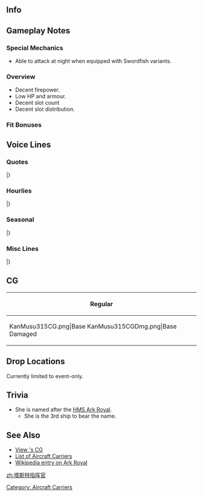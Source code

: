 ==Info==
{{KanmusuInfo|ID=315}}
{{KanmusuInfo|ID=315a}}

==Gameplay Notes==
===Special Mechanics===
* Able to attack at night when equipped with Swordfish variants.

===Overview===
* Decent firepower.
* Low HP and armour.
* Decent slot count
* Decent slot distribution.

===Fit Bonuses===
{{:{{BASEPAGENAME}}/Equipment Bonuses}}
{{clear}}

==Voice Lines==
===Quotes===
{{ShipquoteHeader}}
{{ShipquoteKai
|scenario = Introduction
|origin = 私はHer Majesty's ship, Ark Royal. Admiral、あなたが？よろしく。
|translation = I'm Her Majesty's ship, Ark Royal. Are you the Admiral? Take care of me.
|audio = ArkRoyal-Intro.mp3
}}
{{ShipquoteKai
|scenario = Introduction
|kai = yes
|origin = Her Majesty'sそして、your ship, Ark Royal. 出撃準備をとど載っている。Admiral、今日も、よろしく。
|translation = I'm Her Majesty's and your ship, Ark Royal. Sortie preparations are done. Take care of me today too, Admiral.
|audio = ArkRoyalKai-Intro.mp3
}}
{{ShipquoteKai
|scenario = Library
|origin = Her Majesty's ship, Ark Royal. 本格的な艦隊型航空母艦として就役。
大西洋や地中海まで、数々の作戦は参加した。あの戦艦Bismarck追撃戦では、この必殺のSwordfishははなったな。
U-boatか？あれは危険だ。水面下の敵は気をつける。
|translation = Her Majesty's ship, Ark Royal. I was commissioned as a full fleet carrier.
I participated in many operations in the Atlantic and Mediterranean. It was these deadly Swordfish that ended the pursuit of that battleship Bismarck.<ref>It was Swordfish bombers from the Ark Royal that took out the Bismarck's rudder during the [https://en.wikipedia.org/wiki/Last_battle_of_the_battleship_Bismarck pursuit] that allowed the rest of the Royal Navy to catch up and corner the Bismarck.</ref>
U-boats? They're dangerous. You need to be careful of underwater enemies.<ref>She was sunk by [https://en.wikipedia.org/wiki/German_submarine_U-81_(1941) U-81] while returning to Gibraltar in 1941.</ref>
|audio = ArkRoyal-Library.mp3
}}
{{ShipquoteKai
|scenario = Secretary 1
|origin = Her Majesty's ship, Ark Royal. ここに。
|translation = Her Majesty's ship, Ark Royal, is here.
|audio = ArkRoyal-Sec1.mp3
}}
{{ShipquoteKai
|scenario = Secretary 2
|origin = Are you alright?
|translation = Are you alright?
|audio = ArkRoyal-Sec2.mp3
}}
{{ShipquoteKai
|scenario = Secretary 3
|origin = Not so bad.でも、Admiral、少し躾がいるみたいね。そこに座って。そう。Swordfish、発艦始め！
|translation = That's not so bad. But you need a little discipline, Admiral. Go sit over there. Right there. Swordfish, begin takeoff!
|audio = ArkRoyal-Sec3.mp3
}}
{{ShipquoteKai
|scenario = Secretary Idle
|origin = ああ、そうだ！旧式かどうか問題ではない。敵の戦闘機さいいなければ、我がSwordfishは十分な働きお示すだろう。性能ではないのだ、戦場と戦い方だ。Admiral?・・・あ、聞いてないか？
|translation = Ah, that's right! It's not a problem if they're outdated. If there are no enemy fighters, my Swordfish are good enough for the job. It's not performance that matters, but the results on the battlefield. Admiral? ...Ah, he's not listening huh?<ref>The [https://en.wikipedia.org/wiki/Fairey_Swordfish Fairey Swordfish] she carried were slow and outdated by World War 2 standards. But were still fairly effective if they didn't encounter enemy air cover.</ref>
|audio = ArkRoyal-SecIdle.mp3
}}
{{ShipquoteKai
|scenario = Secretary (Married)
|origin = Admiral、疲れているのか？私は紅茶を入れよ。待っていて。薫り高いEarl Greyにしよう。ほら、休んでいって。持っていくから、待っていて。
|translation = Are you tired, Admiral? I'll go get some black tea. Wait a moment. I'll get some very fragrant Earl Grey. Go on, get some rest. I'll bring it over so please wait.
|audio = ArkRoyal-SecMarried.mp3
}}
{{ShipquoteKai
|scenario = Wedding
|origin = Admiral、どうした？頬が少し上気しているようだ。体温も高い。風邪か？休むといい。・・・あ、これを、私に？わかった、後で開けよ。まずはしっかり体を休めることだ。さぁ。
|translation = What's wrong, Admiral? Your cheeks are a bit flushed. You're running a temperature too. Do you have a cold? You best get some rest. ...Ah, this is for me? Understood, I'll open it later. First, you need to get lots of rest. Go on.
|audio = ArkRoyal-Wedding.mp3
}}
{{ShipquoteKai
|scenario = Player's Score
|origin = Information? I see. これね？
|translation = Information? I see. You mean this?
|audio = ArkRoyal-PlayerScore.mp3
}}
{{ShipquoteKai
|scenario = Joining the Fleet
|origin = Her Majesty's ship, Ark Royal、抜錨！
|translation = Her Majesty's ship, Ark Royal, setting sail!
|audio = ArkRoyal-JoinFleet.mp3
}}
{{ShipquoteKai
|scenario = Equipment 1
|origin = Your kindness is much appreciated.
|translation = Your kindness is much appreciated.
|audio = ArkRoyal-Equip1.mp3
}}
{{ShipquoteKai
|scenario = Equipment 2
|origin = Japanese navy airplane? ほぉ、なるほど。
|translation = Japanese navy airplane? Hmmm, I see.
|audio = ArkRoyal-Equip2.mp3
}}
{{ShipquoteKai
|scenario = Equipment 3
|origin = There is no one here.
|translation = There is no one here.
|audio = ArkRoyal-Equip3.mp3
}}
{{ShipquoteKai
|scenario = Supply
|origin = Thank you very much indeed. よし。
|translation = Thank you very much indeed. Alright.
|audio = ArkRoyal-Supply.mp3
}}
{{ShipquoteKai
|scenario = Docking (Minor Damage)
|origin = I will have a shower, sorry.
|translation = I will have a shower, sorry.
|audio = ArkRoyal-DockMinor.mp3
}}
{{ShipquoteKai
|scenario = Docking (Major Damage)
|origin = Sorry, Admiral。少し時間はかかる。Shambles today.
|translation = Sorry, Admiral. This will take some time. I'm in shambles today.
|audio = ArkRoyal-DockMajor.mp3
}}
{{ShipquoteKai
|scenario = Construction
|origin = 新しい船・・・か。どれ。
|translation = A new ship... huh. Let me have a look.
|audio = ArkRoyal-Construction.mp3
}}
{{ShipquoteKai
|scenario = Returning from Sortie
|origin = Operation has been completed.
|translation = Operation has been completed.
|audio = ArkRoyal-SortieReturn.mp3
}}
{{ShipquoteKai
|scenario = Starting a Sortie
|origin = 私は出る。Force H, Ark Royal、出撃！
|translation = I'm heading out. Force H, Ark Royal, sortie!<ref>[https://en.wikipedia.org/wiki/Force_H Force H] was the Royal Navy formation tasked with maintaining naval power in the Mediterrenean.</ref>
|audio = ArkRoyal-Sortie.mp3
}}
{{ShipquoteKai
|scenario = Starting a Sortie
|kai = yes
|origin = 私が出る。Force H、機動部隊機関、Ark Royal. 出撃する！
|translation = I'm heading out. Force H and carrier task force flagship, Ark Royal. Sortieing!<ref>"Kidou Butai" literally means 'mobile force' but the IJN used the term to refer to their carrier task forces.</ref>
|audio = ArkRoyalKai-Sortie.mp3
}}
{{ShipquoteKai
|scenario = Starting a Battle
|origin = Ark Royal攻撃隊、発艦始めなさい！
|translation = Ark Royal attack corps, begin takeoff!
|audio = ArkRoyal-BattleStart.mp3
}}
{{ShipquoteKai
|scenario = Starting a Battle
|kai = yes
|origin = 見つけたぞ！に画賛！Ark Royal攻撃隊、発艦始め！
|translation = We've found them! They won't get away! Ark Royal attack corps, begin takeoff!
|audio = ArkRoyalKai-BattleStart.mp3
}}
{{ShipquoteKai
|scenario = Attack
|origin = さぁ、行きなさい！
|translation = Now, go!
|audio = ArkRoyal-Attack.mp3
}}
{{ShipquoteKai
|scenario = Air Battle
|origin = Swordfish, shoot!
|translation = Swordfish, shoot!
|audio = ArkRoyal-AirBattle.mp3
}}
{{ShipquoteKai
|scenario = Night Battle
|origin = 夜・・・やってみるか。
|translation = Night... I'll give it a shot.
|audio = ArkRoyal-NightBattle.mp3
}}
{{ShipquoteKai
|scenario = MVP
|origin = 私が？・・・そう、頂いておこう。この栄誉我が女王陛下に。
|translation = Me? ...I see, I accept. In honour of Her Majesty the Queen.
|audio = ArkRoyal-MVP.mp3
}}
{{ShipquoteKai
|scenario = Minor Damage 1
|origin = はぅ！
|translation = Hah!
|audio = ArkRoyal-MinorDamage1.mp3
}}
{{ShipquoteKai
|scenario = Minor Damage 2
|origin = はぅぐ！この！
|translation = Hurgh! You!
|audio = ArkRoyal-MinorDamage2.mp3
}}
{{ShipquoteKai
|scenario = Major Damage
|origin = What? Torpedo? ...U-boat? 私はもう、沈まない！
|translation = What? A torpedo? ...A U-boat? I won't sink again!
|audio = ArkRoyal-MajorDamage.mp3
}}
{{ShipquoteKai
|scenario = Sunk
|origin = そう・・・また、沈むというの・・・それも・・・仕方ないか・・・Admiral... Bye...
|translation = I see... I'm sinking again... I guess... that's just how it goes... Admiral... Bye...
|audio = ArkRoyal-Sunk.mp3
}}
|} <references/>

{{clear}}

===Hourlies===
{{ShipquoteHeader | type = hourly}}
{{ShipquoteKai
|scenario = 00:00 
|origin = Admiral. そうだ、今日は私が担当しよう。ん、なんだ？まさか、不服なのか？
|translation = Admiral. That's right, I'll be in charge today. Hmm, what is it? It can't be that you're not happy with that?
|audio = ArkRoyalKai-0000.mp3
}}
{{ShipquoteKai
|scenario = 01:00 
|origin = It’s 1. なに？
|translation = It’s 1. What? 
|audio = ArkRoyalKai-0100.mp3
}}
{{ShipquoteKai
|scenario = 02:00 
|origin = It’s 2. What?まさか、なにか不服あるのか？
|translation = It's 2. What? You couldn't be unhappy about something?
|audio = ArkRoyalKai-0200.mp3
}}
{{ShipquoteKai
|scenario = 03:00 
|origin = It’s 3. そうか、ならいいんだ。Sorry。疑って悪かった、Admiral。そうか・・・
|translation = It's 3. I see, that's fine then. Sorry. I'm sorry I doubted you, Admiral. So that was it...
|audio = ArkRoyalKai-0300.mp3
}}
{{ShipquoteKai
|scenario = 04:00 
|origin = It's 4. もうすぐ朝か。紅茶を入れよう。Darjeelingでいいか？よし。
|translation = It's 4. Almost morning huh. I'll get some black tea. Are you fine with Darjeeling? Alright.
|audio = ArkRoyalKai-0400.mp3
}}
{{ShipquoteKai
|scenario = 05:00 
|origin = おはよう、Admiral. It's 5. 朝は好きではないが、ここの朝、いいな！
|translation = Good morning, Admiral. It's 5. I don't really like mornings but, the mornings here are nice!
|audio = ArkRoyalKai-0500.mp3
}}
{{ShipquoteKai
|scenario = 06:00 
|origin = It's 6. Good morning. ・・・艦隊、ソウインオコシ！よし、覚えたぞ。
|translation = It's 6. Good morning. ...Fleet, all hands assemble! Alright, I remember now.
|audio = ArkRoyalKai-0600.mp3
}}
{{ShipquoteKai
|scenario = 07:00 
|origin = It's 7. Breakfastはtoastにmushrooom, tomatoとbaked beans, hashed brownにblack puddingと・・・卵はどうしたい？
|translation = It's 7. Breakfast is toast with mushrooms, tomato and baked beans, hashed brown with black pudding and... How would you like your eggs?
|audio = ArkRoyalKai-0700.mp3
}}
{{ShipquoteKai
|scenario = 08:00 
|origin = It's 8. よし、そろそろ艦隊出撃の準備だな？ん・・・お、まて、あれは・・・
|translation = It's 8. Alright, it's almost time to begin prepartions for the fleet to sortie right? Hmmm... Oh, wait... That's....
|audio = ArkRoyalKai-0800.mp3
}}
{{ShipquoteKai
|scenario = 09:00 
|origin = It's 9. Admiral、大変だ！あれはU-boatではないか？！危険だ！艦隊、対潜戦闘よい！我艦は直ちに退避運動開始！
|translation = It's 9. There's big trouble, Admiral! Isn't that a U-boat!? It's dangerous! Fleet, prepare for anti-sub combat! My planes, begin evacuation procedures!
|audio = ArkRoyalKai-0900.mp3
}}
{{ShipquoteKai
|scenario = 10:00 
|origin = It's 10. 何？違う？伊号？友軍の、伊号潜水艦脱というのか？な、なるほど。言われてみれば、違うよだ。そ、そうか・・・
|translation = It's 10. What? I'm wrong? I-type? It's a friendly I-type submarine you say? I-I see. Now that you tell me, I can see the difference. S-so that's it...
|audio = ArkRoyalKai-1000.mp3
}}
{{ShipquoteKai
|scenario = 11:00 
|origin = It's 11. ちょっとまって、あれはどうなんだ？あれこそ、U・・・何？我が艦隊の呂号潜水艦だっと？なんだと？
|translation = It's 11. Wait a minute, what about her? Isn't she a U... What? She's a Ro-type from our fleet you say? What? 
|audio = ArkRoyalKai-1100.mp3
}}
{{ShipquoteKai
|scenario = 12:00 
|origin = It is noon. 所々驚きすぎて、お腹がへ減ってしまったな。いや、大丈夫。こんなときのために、sandwichを持ってきたんだ。Warspiteが作ってくれた。ほら、let's eat!
|translation = It is noon. I got hungry after being surprised around every corner. No, it's fine. I brought some sandwiches along just for this occasion. Warspite made them. Come on, let's eat!
|audio = ArkRoyalKai-1200.mp3
}}
{{ShipquoteKai
|scenario = 13:00 
|origin = It's 1. Sandwich、美味しかったな?Warspiteのやつ腕を上げたよだ。そうか？よし、また頼んでみる。
|translation = It's 1. Were the sandwiches delicious? That Warspite is pretty skilled with her hands. Is that so? Alright, I'll ask her to do it next time.
|audio = ArkRoyalKai-1300.mp3
}}
{{ShipquoteKai
|scenario = 14:00 
|origin = It's 2. あれは・・・あれは、Bismarckじゃないか？彼女もここに我々の洋に参加したいたか？友軍だな！おい、お〜い！あ、なぜ逃げる？！まて！
|translation = It's 2. Isn't that... Isn't that Bismarck? Did she join us here on this sea too? She's an ally! Oi, Oiii~! Ah, why's she running away!? Wait!
|audio = ArkRoyalKai-1400.mp3
}}
{{ShipquoteKai
|scenario = 15:00 
|origin = It's 3. おいBismarck、なぜ逃げる？仕方ない、Swordfish隊、発艦！やつの足は止めろ！行きなさい！
|translation = It's 3. Oi Bismarck, why are you running away? I got no choice, Swordfish squadron, take off! Stop her in her tracks! Go!
|audio = ArkRoyalKai-1500.mp3
}}
{{ShipquoteKai
|scenario = 16:00 
|origin = It's four.今度は逃げられた。奴め、随伴艦に直掩機を頼むとは...味な真似を！まぁ、いい。
|translation = It's 4. She got away this time. That kraut, she had her escorts cover her escape, clever girl... Well, that's fine then.
|audio = ArkRoyalKai-1600.mp3
}}
{{ShipquoteKai
|scenario = 17:00 
|origin = It's 5. 夕日か？ここの夕日もいいな。地中海の夕日もそれをきれいなものだが・・・しかし、ここも、きれいだ。
|translation = It's 5. Sunset huh? The sunset here is beautiful. Sunsets in the Mediterrenean were beautiful too but... Here is beautiful too.
|audio = ArkRoyalKai-1700.mp3
}}
{{ShipquoteKai
|scenario = 18:00 
|origin = It's 6. 実は今晩は飛龍、蒼龍にdinnerを誘われている。一生に行こう。Pubのようだ。たしか「マミヤ」っと。
|translation = It's 6. Actually, Hiryuu and Souryuu invited me for dinner tonight. Let's go together. It seems to be some sort of pub. If I recall, it's called "Mamiya".
|audio = ArkRoyalKai-1800.mp3
}}
{{ShipquoteKai
|scenario = 19:00 
|origin = It's 7. 美味しい！Sorry、これは何という料理が？Chiken?うわ、七面鳥。うわ・・・こちは？Curry?あ、インド料理の？
|translation = It's 7. This is delicious! Sorry, what dish is this? Is it chicken? Oooh, it's turkey. Oooh... and this is? Curry? Ah, Indian food?
|audio = ArkRoyalKai-1900.mp3
}}
{{ShipquoteKai
|scenario = 20:00 
|origin = It's 8. 飛龍、美味しいからって食べ過ぎじゃないのか？お、運動するからこのくらいは問題ない？そうなのか？So great!
|translation = It's 8. Even if it's delicious, aren't you eating a bit too much, Hiryuu? Oh, you'll be getting some exercise after this so this much is fine? Is that so? That's great!
|audio = ArkRoyalKai-2000.mp3
}}
{{ShipquoteKai
|scenario = 21:00 
|origin = It's 9. 美味しい買ったけど、少し食べ過ぎた。飛龍、あいつ、すごいな。見習いたくはないが。ああ、あそこ、Italia娘が騒いでるな。少し黙れせておくか？そうか？
|translation = It's 9. That was delicious, but I ate a bit too much. Hiryuu was amazing. But I'm not going to follow her example. Ah, the Italian girls are making a fuss over there. Shall I go tell them to keep it down? No?
|audio = ArkRoyalKai-2100.mp3
}}
{{ShipquoteKai
|scenario = 22:00 
|origin = It's 10. この艦隊は夜は水雷戦隊の動きが活発となるだな。Hunter-killerか。何？違う？でわ、何よやっているんだ？彼女たちは。
|translation = It's 10. The Torpedo Squadrons in this fleet are really active at night. They're being hunter-killers huh. What? I'm wrong? Then what are those girls doing?
|audio = ArkRoyalKai-2200.mp3
}}
{{ShipquoteKai
|scenario = 23:00 
|origin = It's 11. Admiral、今日は一日お疲れだった。少し休んでくれ。Good night. Sleep Well.
|translation = It's 11.You work hard every day, Admiral. Please get some rest. Good night. Sleep well.
|audio = ArkRoyalKai-2300.mp3
}}
|} <references/>

{{clear}}

===Seasonal===
{{SeasonalHeaderOld}}
{{SeasonalQuote
|scenario = [[Seasonal/Autumn_2017|Autumn 2017]]
|origin = ほぉ、この艦隊のautumnはいいな。まさに収穫祭のようだ。チンジュフアキマツゥリ、悪くない。どれ、私も参加しよう！
|translation =	Oh, this fleet’s autumn is great. It exactly like a harvest festival. This Naval Base Autumn Festival is not bad at all. Well now, I’ll join in too!
|audio = Ark_Royal_Autumn_2017_Sec1.mp3
|notes = 
}}
{{SeasonalQuote
|scenario = [[Seasonal/Saury_2017|Saury Festival 2017]]
|origin = サンマ…だと…っ？！どういうことだ…「Hunterkiller」ということか？ある意味そうだと？しかし、その艤装では…えぇ、それがベストなのか？解らんな。
|translation =	Saury… you… say?! What do you mean by… “hunter-killer”? Do you mean that? But I must say this equipment is… Eh, it’s the best? I don’t know about that.
|audio = Ark_Royal_Sec1_Saury_2017.mp3
|notes = 
}}
{{SeasonalQuote
|scenario = [[Seasonal/Late_Autumn_2017|Late Autumn 2017]]
|origin = この季節は気をつけないと、特に潜水艦には要注意だ。まあ、取り越し苦労なら良いだが…ん？右舷に潜望鏡！回避！…ん…ん？波の見間違いか？ふぇー。
|translation =	We need to be careful during this season, be especially wary of submarines. Well, being paranoid is good but… Hmm? Periscope to starboard! Evasive manoeuvres! …Hmm… Hmmm? That was just a wave? *sigh*
|audio = Ark_Royal_Late_Autumn_2017_Sec1.mp3
|notes = 
}}
{{SeasonalQuote
|scenario = [[Seasonal/Christmas_2017|Christmas 2017]]
|origin = Admiral, Christmasか。この艦隊でも祝うわのだな。まずは乾杯だ。おぉ、Cheers！やるな！
|translation =	It’s Christmas, Admiral. So this fleet celebrates it too. Let’s have a toast to start. Oh, Cheers! Not bad!
|audio = Ark_Royal_Christmas_Sec1.mp3
|notes = 
}}
{{SeasonalQuote
|scenario = [[Seasonal/End_of_Year_2017|End of Year 2017]]
|origin = 大掃除か、それは大切だ。よし、私も参加する。Bismarck、やり方を教えてく…あれ？いない？逃げた？あいつ、どうして毎回毎回逃げるんだ？！ほい、待って！
|translation =	Spring cleaning is important. Alright, I’ll help too. Teach me what I need to do, Bismarck… Huh? She’s gone? Did she run away? Why does she keep running away every time!? Oi, wait!
|audio = Ark_Royal_Year_End_2017_Sec1.mp3
|notes = 
}}
{{SeasonalQuote
|scenario = [[Seasonal/New_Year_2018|New Year 2018]]
|origin = New year、か。Admiral、今年も、よろしく頼む。あぁ、もちろんだ。I'll do my best.
|translation =	It’s the New Year. Please look after me this year too, Admiral. Ah, of course. I’ll do my best.
|audio = Ark_Royal_New_Years_2018_Sec1.mp3
|notes = 
}}
{{SeasonalQuote
|scenario = [[Seasonal/Setsubun_2018|Setsubun 2018]]
|origin = ふふ、知っているぞ。セツブーンだろう？すでにあいつらから情報を入手済みだ。なに？Intonationが違うだと？ばかな！
|translation =	Fufu, I know about this. It’s Setsubuun right? I’ve already gathered information about it from the others. What? My intonation is wrong? It can’t be!
|audio = Ark_Royal_Setsubun_2018_Sec1.mp3
|notes = 
}}
{{SeasonalQuote
|scenario = [[Seasonal/Valentine%27s_Day_2018|Valentine’s Day 2018]]
|origin = Admiral、その…なんだ…いや、なんでもない。なくない…あのだな、accept my chocolate…please.
|translation =	Admiral, umm… You know… No, nevermind. Actually… Umm, please accept… my chocolate.
|audio = Ark_Royal_Valentines_2018_Sec_1.mp3
|notes = 
}}
{{SeasonalQuote
|scenario = [[Seasonal/White_Day_2018|White Day 2018]]
|origin = ほぉ、お返しか？ここのcultureは悪くない。いただこう。I'm glad.
|translation =	Hmm, a return gift? The culture here isn’t bad. I accept. I’m glad.
|audio = Ark_Royal_White_Day_2018_Sec1.mp3
|notes = 
}}
{{SeasonalQuote
|scenario = [[Seasonal/Coming_of_Spring_2018|Coming of Spring 2018]]
|origin = いい季節だな。あれが「Sakura」か。不思議なものだ。…見ていると、少し鑑賞的な気持ちになる。花の色の成果？不思議だ。
|translation =	This is a nice season. So those are “Sakura”.  Fascinating. …When I look at them, I’m overcome with a feeling of appreciation. Is it because of the colour of the flowers? How strange.
|audio = Ark_Royal_Spring_2018_Sec1.mp3
|notes = 
}}
{{SeasonalQuote
|scenario = [[Seasonal/Fifth_Anniversary|5th Anniversary]]
|origin = Congratulations, 5th Anniversary。まずは乾杯だな。Cheers!
|translation =	Congratulations on the 5th Anniversary. Let’s start with a toast. Cheers!
|audio = Ark_Royal_5th_Anniversary_Sec1.mp3
|notes = 
}}
{{SeasonalQuote
|scenario = [[Seasonal/Rainy_Season_2018|Rainy Season 2018]]
|origin = ほぉ、これがあの重巡が言ってた「ツーユー」か。確かに、面白いほど、雨ばっかりだ。航空艤装が痛む頂けないが…まあ、たまには休息もいい。
|translation =	I see, so this is the “Tsuyu” that CA told me about. All this rain certainly is pleasant. Though my aviation equipment will get damaged… Well, it’s fine to take a break once in a while.
|audio = Ark_Royal_Rainy_Season_2018_Sec1.mp3
|notes = 
}}
{{SeasonalQuote
|scenario = [[Seasonal/Summer_2018|Summer 2018]]
|origin = ここの夏は暑くなりそうだ。防水余計装備か？考えてみよう。しかし防御力が…ん。
|translation =	Summer here gets quite hot. Supplementary waterproof equipment? I'll think about it. But the defensive capabilities are... Ngh.
|audio = Ark_Royal_Summer_2018_Sec1.mp3
|notes = 
}}
{{SeasonalQuote
|scenario = [[Seasonal/Saury_2018|Saury 2018]]
|origin = ほぉ、鎮守府秋刀魚Festival、か…ところで、Swordfish Festivalはどなった?
|translation =	Hmmm, so it's the Naval Base Saury Festival... By the way, what about a Swordfish Festival?
|audio = Ark_Royal_Sec2_Saury_2018.mp3
|notes = 
}}
{{SeasonalQuote
|scenario = [[Seasonal/Saury_2018|Saury 2018]]
|origin = おぉ、Warspite, お前も食べてみろ。あぁ、この串をな…こうやって持って、こうやって食べる。はむ。んー、美味い！
|translation =	Oooh, you have to try this too, Warspite. Yeah, hold this skewer like this... then eat it like this. *Nom* Mmmm, it's delicious!
|audio = Ark_Royal_Sec3_Saury_2018.mp3
|notes = Secretary 3
}}
{{SeasonalQuote
|scenario = [[Seasonal/Christmas_2018|Christmas 2018]]
|origin = ふん、今度はjazzか。いいものだな。悪くない。大人の楽しみ、だな？
|translation =	Humph, so it's jazz this time. That's nice. Not a bad idea. Just some adult fun, right?
|audio = Ark_Royal_Christmas_2018_Sec2.mp3
|notes = Secretary 2
}}
{{SeasonalQuote
|scenario = [[Seasonal/Autumn_2019|Autumn 2019]]
|origin = 今回の戦いは疲れたが、面白かったな。…おぉ？どうした？Warspite、旅支度か？
|translation =	This battle was tiring but it was fun. ...Oh? What are you doing? Warspite, are you preparing for a journey?
|audio = Ark_Royal_Autumn_2019_Sec1.mp3
|notes = Secretary 1. Europe Thank You line.
}}
{{SeasonalQuote
|scenario = [[Seasonal/Autumn_2019|Autumn 2019]]
|origin = Kure Naval Districtだっと？ほぉ、面白い。私も行ってみたい。いいだろう？
|translation =	The Kure Naval District? Hmmm, interesting. I'd like to go too. That's fine right?
|audio = Ark_Royal_Autumn_2019_Sec2.mp3
|notes = Secretary 2. Kure 130th Anniversary Collaboration line.
}}
{{SeasonalQuote
|scenario = [[Seasonal/Autumn_2019|Autumn 2019]]
|origin = 今年はサンマが不漁のようだな。何、案ずることはない。我がSwordfish隊にかかれば、多少の不漁なんぞ。えぇ、何？そういう問題ではない？
|translation =	The saury catch this year is bad. Well, don't you worry. We can improve that catch with my Swordfish squadrons. Eh, what? That's not the problem?
|audio = Ark_Royal_Autumn_2019_Sec3.mp3
|notes = Secretary 3. Saury 2019 line.
}}
{{SeasonalQuote
|scenario = [[Seasonal/Seventh_Anniversary|7th Anniversary 2020]]
|origin = Congratulations, 7th Anniversary! すごいものだ。よし、乾杯だ！行くぞ、cheers！
|translation =	Congratulations on the 7th Anniversary! That's amazing. Now let's have a toast! Here I go, cheers!
|audio = Ark_Royal_7th_Anniversary_Secretary_2.mp3
|notes = Secretary 2
}}
{{SeasonalQuote
|scenario = [[Seasonal/Eighth_Anniversary|8th Anniversary]]
|origin = Congratulations! 今年でついに8th Anniversary. よし！全力で乾杯だ！Cheers!
|translation =	Congratulations! It's the 8th Anniversary this year. Alright! Let's have a grand toast! Cheers!
|audio = Ark Royal_8th Anniversary_Secretary_1.mp3
|notes = 
}}
|}<references/>

{{clear}}

===Misc Lines===
{{SeasonalHeaderOld}}
{{SeasonalQuote
|scenario = [[Early_Fall_2018_Event|Early Fall 2018 Event]]
|origin = 本國艦隊到著だ！さあ、見せてやろう！行くぞ！Nelson、付いて來い！
|translation =The Home Fleet has arrived! Come, I'll show you! Let's go! Follow me, Nelson!	
|audio = Ark_RoyalKai-Friend_Fleet_1.mp3
|notes = Friend Fleet 1
}}
{{SeasonalQuote
|scenario = [[Early_Fall_2018_Event|Early Fall 2018 Event]]
|origin = 了解だ！Swordfish squadron発艦初め！
|translation =	Roger! Swordfish squadrons, begin takeoff!
|audio = Ark_RoyalKai-Friend_Fleet_1.mp3
|notes = Friend Fleet 1
}}
{{SeasonalQuote
|scenario = [[Summer_2019_Event|Summer Event 2019]]
|origin = We need to find Janus, and bring her back to our Home Fleet.
|translation =	We need to find Janus, and bring her back to our Home Fleet.
|audio = Ark_Royal_Summer_Event_2019_Sec2.mp3
|notes = Secretary 2
}}
{{SeasonalQuote
|scenario = [[Fall 2020 Event]]
|origin = 艦隊旗艦、Ark Royal、戦場海域に到達した。いい頃合いだ。艦載機、出撃準備。Swordfish隊、そうだ、行くぞ！
|translation =	Fleet flagship, Ark Royal, has arrived on the battlefield. Just in time. Aircraft, prepare for sortie. Swordfish squadrons, that's right, go!
|audio = Ship_Voice_Ark_Royal_Kai_Fall_2020_Event_Friend_Fleet_1.mp3
|notes = Friend Fleet 1
}}
|}<references/>

{{clear}}

==CG==
{| class="mw-collapsible mw-collapsed wikitable" style="width: 100%;"
!Regular
|-
|<gallery>
KanMusu315CG.png|Base
KanMusu315CGDmg.png|Base Damaged
</gallery>
|}

==Drop Locations==
Currently limited to event-only.

==Trivia==
*She is named after the [https://en.wikipedia.org/wiki/English_ship_Ark_Royal_(1587) HMS Ark Royal].
**She is the 3rd ship to bear the name.

==See Also==
* [[{{PAGENAMEE}}/Gallery|View {{PAGENAMEE}}'s CG]]
* [[List_of_fleet_standard_aircraft_carriers_by_upgraded_maximum_stats|List of Aircraft Carriers]]
* [[wikipedia:HMS_Ark_Royal_(91)|Wikipedia entry on Ark Royal]]
{{Shiplist}}
[[Category: Aircraft Carriers]]
[[zh:塔斯特指挥官]]